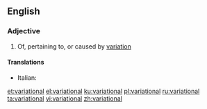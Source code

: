 ==English==

===Adjective===
{{en-adj}}

# Of, pertaining to, or caused by [[variation]]

====Translations====
{{trans-top|of or pertaining to variation}}
* Italian: {{t|it|variazionale}}
{{trans-mid}}
{{trans-bottom}}

[[et:variational]]
[[el:variational]]
[[ku:variational]]
[[pl:variational]]
[[ru:variational]]
[[ta:variational]]
[[vi:variational]]
[[zh:variational]]